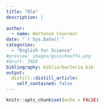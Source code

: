 ```yaml
---
title: "Ola"
description: |
  
author:
  - name: Hortense Couvreur
date: "`r Sys.Date()`"
categories:
  - "English for Science"
#preview: images/gusschouffe.png
#draft: TRUE
bibliography: biblio/bacteria.bib
output:
  distill::distill_article:
    self_contained: false
---
```


```r
knitr::opts_chunk$set(echo = FALSE)
```

<!---
![](images/gusschouffe.png)
--->

